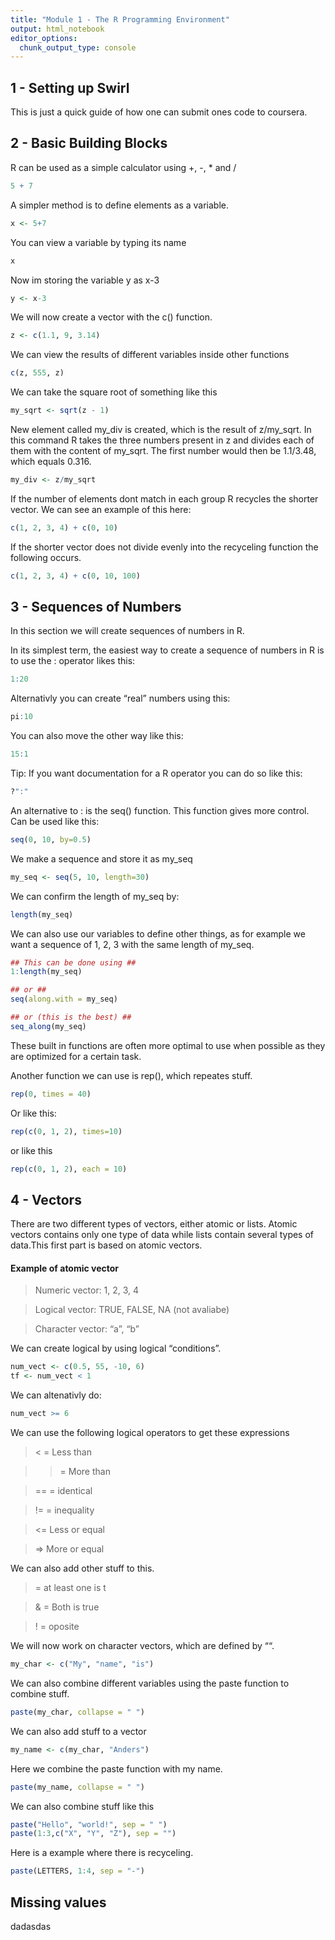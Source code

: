 ```yaml
---
title: "Module 1 - The R Programming Environment"
output: html_notebook
editor_options: 
  chunk_output_type: console
---
```


## 1 - Setting up Swirl
This is just a quick guide of how one can submit ones code to coursera.

## 2 - Basic Building Blocks
R can be used as a simple calculator using +, -, * and /
```r
5 + 7
```

A simpler method is to define elements as a variable.
```r
x <- 5+7
```

You can view a variable by typing its name

```r
x
```

Now im storing the variable y as x-3
```r
y <- x-3
```

We will now create a vector with the c() function.

```r
z <- c(1.1, 9, 3.14)
```

We can view the results of different variables inside other functions

```r
c(z, 555, z)
```

We can take the square root of something like this
```r
my_sqrt <- sqrt(z - 1)
```

New element called my_div is created, which is the result of z/my_sqrt. In this command R takes the three numbers present in z and divides each of them with the content of my_sqrt. The first number would then be 1.1/3.48, which equals 0.316.
```r
my_div <- z/my_sqrt
```

If the number of elements dont match in each group R recycles the shorter vector. We can see an example of this here:
```r
c(1, 2, 3, 4) + c(0, 10)
```

If the shorter vector does not divide evenly into the recyceling function the following occurs.
```r
c(1, 2, 3, 4) + c(0, 10, 100)
```

## 3 - Sequences of Numbers
In this section we will create sequences of numbers in R.

In its simplest term, the easiest way to create a sequence of numbers in R is to use the : operator likes this:

```r
1:20
```

Alternativly you can create "real" numbers using this:

```r
pi:10
```
You can also move the other way like this:

```r
15:1
```

Tip: If you want documentation for a R operator you can do so like this:
```r
?":"
```

An alternative to : is the seq() function. This function gives more control. Can be used like this:
```r
seq(0, 10, by=0.5)
```

We make a sequence and store it as my_seq
```r
my_seq <- seq(5, 10, length=30)
```

We can confirm the length of my_seq by:
```r
length(my_seq)
```

We can also use our variables to define other things, as for example we want a sequence of 1, 2, 3 with the same length of my_seq.
```r
## This can be done using ##
1:length(my_seq)

## or ##
seq(along.with = my_seq)

## or (this is the best) ##
seq_along(my_seq)
```
These built in functions are often more optimal to use when possible as they are optimized for a certain task.

Another function we can use is rep(), which repeates stuff.
```r
rep(0, times = 40)
```

Or like this:
```r
rep(c(0, 1, 2), times=10)
```

or like this
```r
rep(c(0, 1, 2), each = 10)
```

## 4 - Vectors
There are two different types of vectors, either atomic or lists. Atomic vectors contains only one type of data while lists contain several types of data.This first part is based on atomic vectors.

#### Example of atomic vector
> Numeric vector: 1, 2, 3, 4

> Logical vector: TRUE, FALSE, NA (not avaliabe)

> Character vector: "a", "b"

We can create logical by using logical "conditions".

```r
num_vect <- c(0.5, 55, -10, 6)
tf <- num_vect < 1
```

We can altenativly do:

```r
num_vect >= 6
```

We can use the following logical operators to get these expressions

> < = Less than

> > = More than

> == = identical

> != = inequality

> <= Less or equal

> => More or equal

We can also add other stuff to this.

> | = at least one is t

> & = Both is true

> ! = oposite


We will now work on character vectors, which are defined by "".

```r
my_char <- c("My", "name", "is")
```

We can also combine different variables using the paste function to combine stuff.
```r
paste(my_char, collapse = " ")
```

We can also add stuff to a vector
```r
my_name <- c(my_char, "Anders")
```

Here we combine the paste function with my name.

```r
paste(my_name, collapse = " ")
```

We can also combine stuff like this
```r
paste("Hello", "world!", sep = " ")
paste(1:3,c("X", "Y", "Z"), sep = "")
```


Here is a example where there is recyceling.
```r
paste(LETTERS, 1:4, sep = "-")
```
## Missing values

dadasdas
